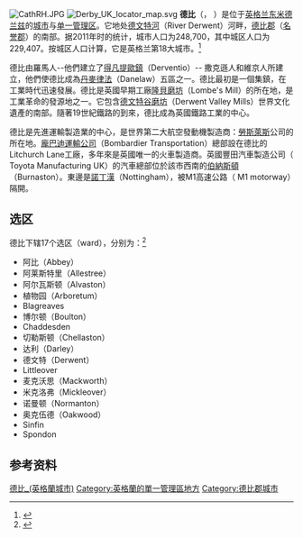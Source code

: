 {{NoteTA
|1=zh-cn:德比;zh-hk:打比;zh-tw:德比;}}
[[File:CathRH.JPG|thumb]]
[[File:Derby_UK_locator_map.svg|thumb]]
'''德比'''（{{lang-en|Derby}}，{{IPAc-en|audio=En-derby.ogg|ˈ|d|ɑr|b|i}} {{respell|DAR|bee}}）是位于[[英格兰|英格兰]][[东米德兰兹|东米德兰兹]]的[[英国城市地位|城市]]与[[单一管理区|单一管理区]]。它地处[[德文特河|德文特河]]（River Derwent）河畔，[[德比郡|德比郡]]（[[名誉郡|名誉郡]]）的南部。据2011年时的统计，城市人口为248,700，其中城区人口为229,407。按城区人口计算，它是英格兰第18大城市。<ref>{{cite web|url=http://www.businesslink.gov.uk/bdotg/action/layer?site=140&topicId=5001304536|title=Business Link East Midlands|accessdate=2009-11-29|deadurl=yes|archiveurl=https://web.archive.org/web/20110205101613/http://www.businesslink.gov.uk/bdotg/action/layer?site=140&topicId=5001304536|archivedate=2011-02-05}}</ref>

德比由羅馬人--他們建立了[[得凡提歐鎮|得凡提歐鎮]]（Derventio）-- 撒克遜人和維京人所建立，他們使德比成為[[丹麥律法|丹麥律法]]（Danelaw）五區之一。德比最初是一個集鎮，在工業時代迅速發展。德比是英國早期工廠[[隆貝磨坊|隆貝磨坊]]（Lombe's Mill）的所在地，是工業革命的發源地之一。它包含[[德文特谷磨坊|德文特谷磨坊]]（Derwent Valley Mills）世界文化遺產的南部。隨著19世紀鐵路的到來，德比成為英國鐵路工業的中心。

德比是先進運輸製造業的中心，是世界第二大航空發動機製造商：[[勞斯萊斯|勞斯萊斯]]公司的所在地。[[龐巴迪運輸公司|龐巴迪運輸公司]]（Bombardier Transportation）總部設在德比的Litchurch Lane工廠，多年來是英國唯一的火車製造商。英國豐田汽車製造公司（ Toyota Manufacturing UK）的汽車總部位於該市西南的[[Burnaston|伯納斯頓]]（Burnaston）。東邊是[[诺丁汉|諾丁漢]]（Nottingham），被M1高速公路（ M1 motorway）隔開。

== 选区 ==
德比下辖17个选区（ward），分别为：<ref>{{cite web|url=http://www.boundarycommittee.org.uk/files/dms/derby-map-large_a=Continue_7177-4418 __E__.pdf|title=Periodic electoral review of Derby: Final recommendations for ward boundaries in Derby|author=The Local Government Commission for England|accessdate=2008-02-04|format=PDF|date=June 2001|archive-date=2020-09-23|archive-url=https://web.archive.org/web/20200923183443/http://www.boundarycommittee.org.uk/files/dms/derby-map-large_a=Continue_7177-4418|dead-url=yes}}</ref>

* 阿比（Abbey）
* 阿莱斯特里（Allestree）
* 阿尔瓦斯顿（Alvaston）
* 植物园（Arboretum）
* Blagreaves
* 博尔顿（Boulton）
* Chaddesden
* 切勒斯顿（Chellaston）
* 达利（Darley）
* 德文特（Derwent）
* Littleover
* 麦克沃思（Mackworth）
* 米克洛弗（Mickleover）
* 诺曼顿（Normanton）
* 奥克伍德（Oakwood）
* Sinfin
* Spondon

== 参考资料 ==
{{Reflist}}

{{英国行政区划}}
{{UK city}}
{{England unitary authority}}

{{DEFAULTSORT:Derby}}
[[Category:德比_(英格蘭城市)|]]
[[Category:英格蘭的單一管理區地方|Category:英格蘭的單一管理區地方]]
[[Category:德比郡城市|Category:德比郡城市]]